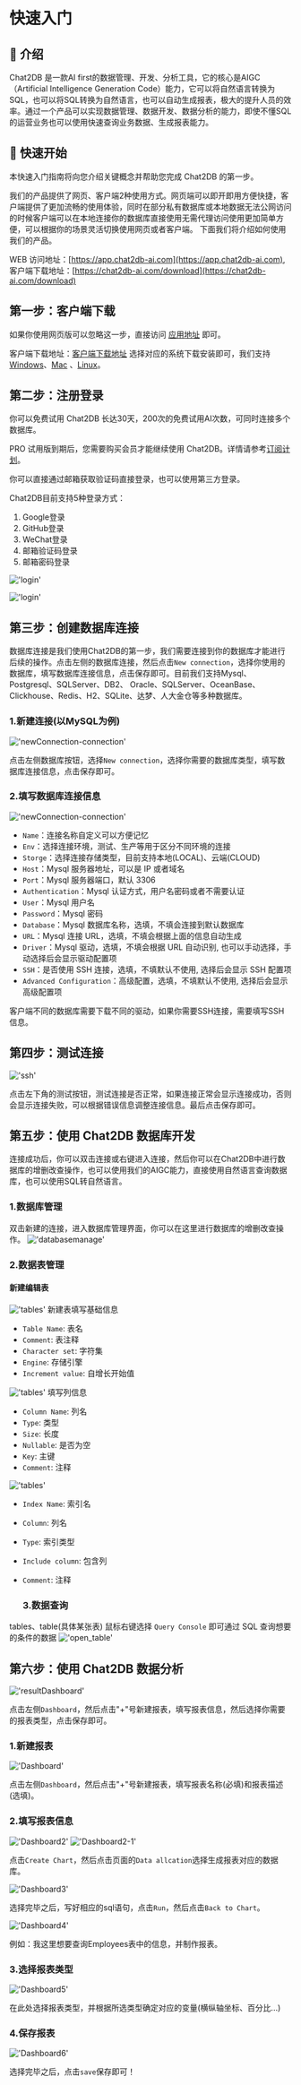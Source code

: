  # 快速入门

## 📖 介绍

Chat2DB 是一款AI first的数据管理、开发、分析工具，它的核心是AIGC（Artificial Intelligence Generation Code）能力，它可以将自然语言转换为SQL，也可以将SQL转换为自然语言，也可以自动生成报表，极大的提升人员的效率。通过一个产品可以实现数据管理、数据开发、数据分析的能力，即使不懂SQL的运营业务也可以使用快速查询业务数据、生成报表能力。

## 🚀 快速开始

本快速入门指南将向您介绍关键概念并帮助您完成 Chat2DB 的第一步。

我们的产品提供了网页、客户端2种使用方式。网页端可以即开即用方便快捷，客户端提供了更加流畅的使用体验，同时在部分私有数据库或本地数据无法公网访问的时候客户端可以在本地连接你的数据库直接使用无需代理访问使用更加简单方便，可以根据你的场景灵活切换使用网页或者客户端。
 下面我们将介绍如何使用我们的产品。

WEB 访问地址：[https://app.chat2db-ai.com](https://app.chat2db-ai.com), 客户端下载地址：[https://chat2db-ai.com/download](https://chat2db-ai.com/download)
    

## 第一步：客户端下载

如果你使用网页版可以忽略这一步，直接访问 [应用地址](https://app.chat2db-ai.com) 即可。

客户端下载地址：[客户端下载地址](https://chat2db-ai.com/download)  选择对应的系统下载安装即可，我们支持[Windows](https://docs.chat2db.ai/docs/start-guide/installation-guide#windows)、[Mac](https://docs.chat2db.ai/docs/start-guide/installation-guide#macos) 、[Linux](https://docs.chat2db.ai/docs/start-guide/installation-guide#linux)。

## 第二步：注册登录

你可以免费试用 Chat2DB 长达30天，200次的免费试用AI次数，可同时连接多个数据库。

PRO 试用版到期后，您需要购买会员才能继续使用 Chat2DB。详情请参考[订阅计划](https://docs.chat2db.ai/docs/start-guide/subscription-plan)。

你可以直接通过邮箱获取验证码直接登录，也可以使用第三方登录。

Chat2DB目前支持5种登录方式：
1. Google登录
2. GitHub登录
3. WeChat登录
4. 邮箱验证码登录
5. 邮箱密码登录

!['login'](/image/start-guide/login.png)

!['login'](/image/start-guide/new_user.png)

## 第三步：创建数据库连接

数据库连接是我们使用Chat2DB的第一步，我们需要连接到你的数据库才能进行后续的操作。点击左侧的数据库连接，然后点击`New connection`，选择你使用的数据库，填写数据库连接信息，点击保存即可。目前我们支持Mysql、Postgresql、SQLServer、DB2、 Oracle、SQLServer、OceanBase、Clickhouse、Redis、H2、SQLite、达梦、人大金仓等多种数据库。

 ### 1.新建连接(以MySQL为例)
!['newConnection-connection'](/image/connection/newConnection.png)

点击左侧数据库按钮，选择`New connection`，选择你需要的数据库类型，填写数据库连接信息，点击保存即可。

 ### 2.填写数据库连接信息

!['newConnection-connection'](/image/connection/connectioninfo.png)

- `Name`：连接名称自定义可以方便记忆
- `Env`：选择连接环境，测试、生产等用于区分不同环境的连接
- `Storge`：选择连接存储类型，目前支持本地(LOCAL)、云端(CLOUD)
- `Host`：Mysql 服务器地址，可以是 IP 或者域名
- `Port`：Mysql 服务器端口，默认 3306
- `Authentication`：Mysql 认证方式，用户名密码或者不需要认证
- `User`：Mysql 用户名
- `Password`：Mysql 密码
- `Database`：Mysql 数据库名称，选填，不填会连接到默认数据库
- `URL`：Mysql 连接 URL，选填，不填会根据上面的信息自动生成
- `Driver`：Mysql 驱动，选填，不填会根据 URL 自动识别, 也可以手动选择，手动选择后会显示驱动配置项
- `SSH`：是否使用 SSH 连接，选填，不填默认不使用, 选择后会显示 SSH 配置项
- `Advanced Configuration`：高级配置，选填，不填默认不使用, 选择后会显示高级配置项

 客户端不同的数据库需要下载不同的驱动，如果你需要SSH连接，需要填写SSH信息。


 ## 第四步：测试连接

 !['ssh'](/image/connection/test.png)

 点击左下角的测试按钮，测试连接是否正常，如果连接正常会显示连接成功，否则会显示连接失败，可以根据错误信息调整连接信息。最后点击保存即可。

## 第五步：使用 Chat2DB 数据库开发

连接成功后，你可以双击连接或右键进入连接，然后你可以在Chat2DB中进行数据库的增删改查操作，也可以使用我们的AIGC能力，直接使用自然语言查询数据库，也可以使用SQL转自然语言。

  ### 1.数据库管理
  双击新建的连接，进入数据库管理界面，你可以在这里进行数据库的增删改查操作。
  !['databasemanage'](/image/connection-manage/databasemanage.png)

  ### 2.数据表管理
#### 新建编辑表
!['tables'](/image/connection-manage/create_t_base.png)
新建表填写基础信息
- `Table Name`: 表名
- `Comment`: 表注释
- `Character set`: 字符集
- `Engine`: 存储引擎
- `Increment value`: 自增长开始值

!['tables'](/image/connection-manage/create_t_column.png)
填写列信息
- `Column Name`: 列名
- `Type`: 类型
- `Size`: 长度
- `Nullable`: 是否为空
- `Key`: 主键
- `Comment`: 注释

!['tables'](/image/connection-manage/create_t_index.png)
- `Index Name`: 索引名
- `Column`: 列名
- `Type`: 索引类型
- `Include column`: 包含列
- `Comment`: 注释

   ### 3.数据查询
tables、table(具体某张表) 鼠标右键选择 `Query Console` 即可通过 SQL 查询想要的条件的数据
!['open_table'](/image/connection-manage/new_console.png)


## 第六步：使用 Chat2DB 数据分析

!['resultDashboard'](/image/connection-manage/resultDashboard.png)

点击左侧`Dashboard`，然后点击"+"号新建报表，填写报表信息，然后选择你需要的报表类型，点击保存即可。

  ### 1.新建报表

!['Dashboard'](/image/connection-manage/creatDashboard.png)

点击左侧`Dashboard`，然后点击"+"号新建报表，填写报表名称(必填)和报表描述(选填)。


  ### 2.填写报表信息

!['Dashboard2'](/image/connection-manage/dashboard2.png)
!['Dashboard2-1'](/image/connection-manage/dashboard2-1.png)

点击`Create Chart`，然后点击页面的`Data allcation`选择生成报表对应的数据库。

!['Dashboard3'](/image/connection-manage/dashboard3.png)

选择完毕之后，写好相应的sql语句，点击`Run`，然后点击`Back to Chart`。

!['Dashboard4'](/image/connection-manage/dashboard4.png)

例如：我这里想要查询Employees表中的信息，并制作报表。


  ### 3.选择报表类型

!['Dashboard5'](/image/connection-manage/dashboard5.png)

在此处选择报表类型，并根据所选类型确定对应的变量(横纵轴坐标、百分比...)


  ### 4.保存报表

!['Dashboard6'](/image/connection-manage/dashboard6.png)

选择完毕之后，点击`save`保存即可！








